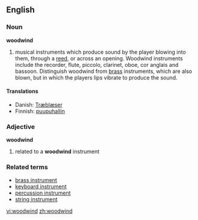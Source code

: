 ==English==

===Noun===
'''woodwind'''

# musical instruments which produce sound by the player blowing into them, through a [[reed]], or across an opening. Woodwind instruments include the recorder, flute, piccolo, clarinet, oboe, cor anglais and bassoon. Distinguish woodwind from [[brass]] instruments, which are also blown, but in which the players lips vibrate to produce the sound.

====Translations====
*Danish: [http://da.wikipedia.org/wiki/Tr%C3%A6bl%C3%A6ser Træblæser]
*Finnish: [[puupuhallin]]

===Adjective===
'''woodwind'''

# related to a '''woodwind''' instrument

===Related terms===
*[[brass instrument]]
*[[keyboard instrument]]
*[[percussion instrument]]
*[[string instrument]]

[[vi:woodwind]]
[[zh:woodwind]]